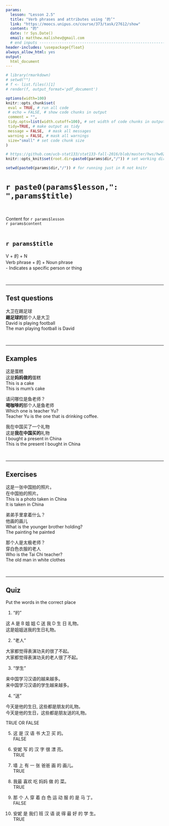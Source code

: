 ```yaml
---
params:
  lesson: "Lesson 2.5"
  title: "Verb phrases and attributes using ‘的’"            
  link: "https://moocs.unipus.cn/course/373/task/27612/show"
  content: "的"  
  date: !r Sys.Date()
  email: matthew.malishev@gmail.com    
  # end inputs ---------------------------------------------------------------
header-includes: \usepackage{float}
always_allow_html: yes
output:
  html_document 
---
```


```r
# library(rmarkdown)
# setwd("")
# f <- list.files()[1]
# render(f, output_format='pdf_document')
```

```r
options(width=100)
knitr::opts_chunk$set(
 eval = TRUE, # run all code
 # echo = FALSE, # show code chunks in output 
 comment = "",
 tidy.opts=list(width.cutoff=100), # set width of code chunks in output
 tidy=TRUE, # make output as tidy
 message = FALSE,  # mask all messages
 warning = FALSE, # mask all warnings 
 size="small" # set code chunk size
)

# https://github.com/ucb-stat133/stat133-fall-2016/blob/master/hws/hw02-tables-ggplot.Rmd
knitr::opts_knit$set(root.dir=paste0(params$dir,"/")) # set working dir

setwd(paste0(params$dir,"/")) # for running just in R not knitr
```

# `r paste0(params$lesson,": ",params$title)`    
\  

Content for `r params$lesson`  
`r params$content`      
\  

<!-- ____________________________________________________________________________ -->
<!-- ____________________________________________________________________________ -->
<!-- ____________________________________________________________________________ -->
<!-- start body -->  
  
## `r params$title`       

V + 的 + N  
Verb phrase + 的 + Noun phrase  
- Indicates a specific person or thing    

\  

******      
    
## Test questions   
  
大卫在踢足球    
**踢足球的**那个人是大卫    
David is playing football  
The man playing football is David  
    
\  

******      
    
## Examples     

这是蛋糕    
这是**妈妈做的**蛋糕  
This is a cake  
This is mum's cake  

请问哪位是鱼老师？    
**喝咖啡的**那个人是鱼老师    
Which one is teacher Yu?  
Teacher Yu is the one that is drinking coffee.       

我在中国买了一个礼物  
这是**我在中国买的**礼物  
I bought a present in China    
This is the present I bought in China    

\  

******      
    
## Exercises  

这是一张中国拍的照片。  
在中国拍的照片。  
This is a photo taken in China  
It is taken in China      

弟弟手里拿着什么？  
他画的画儿  
What is the younger brother holding?  
The painting he painted   

那个人是太极老师？    
穿白色衣服的老人    
Who is the Tai Chi teacher?  
The old man in white clothes  

\  

******      
    
## Quiz   

Put the words in the correct place  

1.    
"的"  
  
这  A 是  B 姐 姐  C 送  我 D  生 日  礼物。  
这是姐姐送我的生日礼物。  

2.  
"老人"  
  
大家都觉得表演功夫的很了不起。  
大家都觉得表演功夫的老人很了不起。  

3.  
"学生"  

来中国学习汉语的越来越多。  
来中国学习汉语的学生越来越多。  

4.  
"送"  

今天是他的生日, 这些都是朋友的礼物。     
今天是他的生日，这些都是朋友送的礼物。  

TRUE OR FALSE  

5.      
这  是  汉 语 书  大卫  买  的。     
FALSE  

6.  
安妮 写  的  汉 字 很  漂  亮。   
TRUE  

7.  
墙    上    有  一 张    爸爸 画  的 画儿。  
TRUE  

8.  
我最  喜欢   吃  妈妈 做  的 菜。   
TRUE  

9.  
那 个 人  穿    着  白 色 运 动  服 的 是  马 丁。  
FALSE   

10.  
安妮 是  我们  班  汉 语  说   得 最  好  的 学 生。   
TRUE  




  














 
 
 




